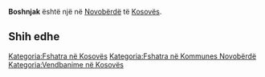 {{Fshat në Kosovës
 | Emri                = Boshnjak
| sqi_D_name = Boshnjak
| sqi_D_FULL_NAME_RO = Boshnjak
| sqi_D_FULL_NAME_ND_RO = Boshnjak
| sqi_D_SORT_NAME_RG = BOSHNJAK
| sqi_D_FULL_NAME_RG = Boshnjak
| sqi_D_FULL_NAME_ND_RG = Boshnjak
| srp_N_name = Bošnjak
| srp_N_FULL_NAME_RO = Bošnjak
| srp_N_FULL_NAME_ND_RO = Bosnjak
| srp_N_SORT_NAME_RG = BOSNJAK
| srp_N_FULL_NAME_RG = Bošnjak
| srp_N_FULL_NAME_ND_RG = Bosnjak
| sqi_D_name = Boshnjak
| sqi_D_FULL_NAME_RO = Boshnjak
| sqi_D_FULL_NAME_ND_RO = Boshnjak
| sqi_D_SORT_NAME_RG = BOSHNJAK
| sqi_D_FULL_NAME_RG = Boshnjak
| sqi_D_FULL_NAME_ND_RG = Boshnjak

 | Emri (Rasa dhanore) = 
 | Figura              = 
 | Shteti              = Kosovo
 | Komuna              = Novobërdë
 | Kodi postar         = 
 | Sipërfaqja          = 

 | Popullsia           = 

 | Regj. i popullsisë  = 
 | Dend. e popullsisë  = 
 | Faqja zyrtare       = 
 <!--- Koordinatat ----> 
 | Gjerësia            = 42.966082
 | Gjatësia            = 21.065156
 | Lartësia            = 
}}
'''Boshnjak''' është një [[]] në [[Novobërdë]] të [[Kosovës]].

<!-- == Gjeografia == -->
<!-- == Historia == -->
<!-- == Demografia == -->
== Shih edhe ==
{{Komuna Novobërdë}}
{{Kosovo-Administrata-Cung}}

[[Kategoria:Fshatra në Kosovës]]
[[Kategoria:Fshatra në Kommunes Novobërdë]]
[[Kategoria:Vendbanime në Kosovës]]